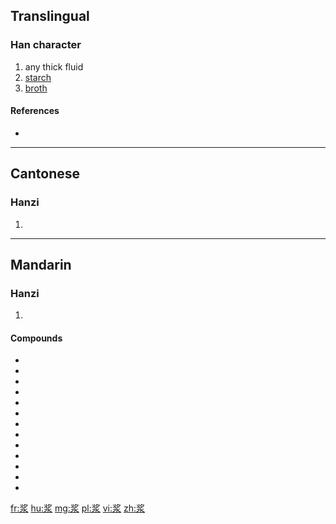 {{also|漿}}
==Translingual==

===Han character===
{{Han char|rn=85|rad=水|as=06|sn=10|four=|canj=中弓水 (LNE)}}

# any thick fluid
# [[starch]]
# [[broth]]

====References====
* {{Han ref|kx=0623.171|hdz=31601.030|uh=6D46|ud=27974}}

----

==Cantonese==

===Hanzi===
{{yue-hanzi|jyut=|y=jeung1|tra=漿}}

# {{defn|lang=yue|sort=水06}}

----

==Mandarin==

===Hanzi===
{{cmn-hanzi|tra=漿|pin=[[jiāng]] ([[jiang1]])|wg=chiang<sup>1</sup>}}

# {{defn|lang=cmn|sort=水06}}

====Compounds====
* {{l|cmn|川贝枇杷糖浆|tr=chuānbèi pípa tángjiāng}}
* {{l|cmn|酢浆草}}
* {{l|cmn|豆浆|tr=dòujiāng}}
* {{l|cmn|儿康宁糖浆|tr=érkāngnìng tángjiāng}}
* {{l|cmn|急支糖浆|tr=jízhī tángjiāng}}
* {{l|cmn|糖浆|tr=tángjiāng||syrup}}
* {{l|cmn|天浆壳}}
* {{l|cmn|消咳喘糖浆|tr=xiāokéchuǎn tángjiāng}}
* {{l|cmn|消食退热糖浆|tr=xiāoshí tuìrè tángjiāng}}
* {{l|cmn|杏仁止咳糖浆|tr=xìngrén zhǐké tángjiāng}}
* {{l|cmn|岩浆|tr=yán jiàng}}
* {{l|cmn|夜宁糖浆}}
* {{l|cmn|镇咳宁糖浆}}

[[fr:浆]]
[[hu:浆]]
[[mg:浆]]
[[pl:浆]]
[[vi:浆]]
[[zh:浆]]